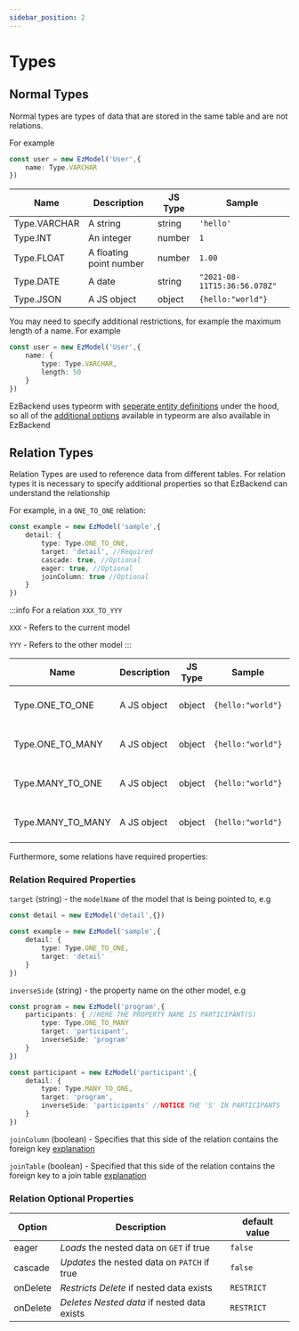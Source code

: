 ```yaml
---
sidebar_position: 2
---
```


# Types

## Normal Types

Normal types are types of data that are stored in the same table and are not relations.

For example

```ts
const user = new EzModel('User',{
    name: Type.VARCHAR
})
```

|Name|Description|JS Type|Sample
|----|-----------|-------|------|
|Type.VARCHAR|A string|string|`'hello'`|
|Type.INT|An integer|number|`1`|
|Type.FLOAT|A floating point number|number|`1.00`|
|Type.DATE|A date|string|`"2021-08-11T15:36:56.078Z"`|
|Type.JSON|A JS object|object|`{hello:"world"}`|

You may need to specify additional restrictions, for example the maximum length of a name. For example

```ts
const user = new EzModel('User',{
    name: {
        type: Type.VARCHAR,
        length: 50
    }
})
```

EzBackend uses typeorm with [seperate entity definitions](https://typeorm.io/#/separating-entity-definition) under the hood, so all of the [additional options](https://typeorm.io/#/entities/column-options) available in typeorm are also available in EzBackend

## Relation Types

Relation Types are used to reference data from different tables. For relation types it is necessary to specify additional properties so that EzBackend can understand the relationship

For example, in a `ONE_TO_ONE` relation:

```ts
const example = new EzModel('sample',{
    detail: {
        type: Type.ONE_TO_ONE,
        target: 'detail', //Required
        cascade: true, //Optional
        eager: true, //Optional
        joinColumn: true //Optional
    }
})
```

:::info
For a relation `XXX_TO_YYY`

`XXX` - Refers to the current model

`YYY` - Refers to the other model
:::

|Name|Description|JS Type|Sample|Required Properties|Optional Properties
|----|-----------|-------|------|-|-|
|Type.ONE_TO_ONE|A JS object|object|`{hello:"world"}`|`target`  `joinColumn`| `cascade` `eager` `onDelete` `onUpdate`|
|Type.ONE_TO_MANY|A JS object|object|`{hello:"world"}`|`target` `inverseSide`| `cascade` `eager` `onDelete` `onUpdate`|
|Type.MANY_TO_ONE|A JS object|object|`{hello:"world"}`|`target` `inverseSide`|`cascade` `eager` `onDelete` `onUpdate`|
|Type.MANY_TO_MANY|A JS object|object|`{hello:"world"}`|`target` `joinTable`|`cascade` `eager` `onDelete` `onUpdate`|
<!-- URGENT TODO: Double confirm Many-to-Many options -->

Furthermore, some relations have required properties:


### Relation Required Properties

`target` (string) - the `modelName` of the model that is being pointed to, e.g

```ts
const detail = new EzModel('detail',{})

const example = new EzModel('sample',{
    detail: {
        type: Type.ONE_TO_ONE,
        target: 'detail'
    }
})
```

`inverseSide` (string) - the property name on the other model, e.g

```ts
const program = new EzModel('program',{
    participants: { //HERE THE PROPERTY NAME IS PARTICIPANT(S)
        type: Type.ONE_TO_MANY
        target: 'participant',
        inverseSide: 'program'
    }
})

const participant = new EzModel('participant',{
    detail: {
        type: Type.MANY_TO_ONE,
        target: 'program',
        inverseSide: 'participants' //NOTICE THE 'S' IN PARTICIPANTS
    }
})
```

`joinColumn` (boolean) - Specifies that this side of the relation contains the foreign key [explanation](https://typeorm.io/#/relations/joincolumn-options)

`joinTable` (boolean) - Specified that this side of the relation contains the foreign key to a join table [explanation](https://github.com/typeorm/typeorm/blob/master/docs/relations.md#jointable-options)


### Relation Optional Properties

|Option|Description|default value|
|-|-|-|
|eager|*Loads* the nested data on `GET` if true|`false`|
|cascade|*Updates* the nested data on `PATCH` if true|`false`|
|onDelete|*Restricts Delete* if nested data exists|`RESTRICT`| 
|onDelete|*Deletes Nested data* if nested data exists|`RESTRICT`| 